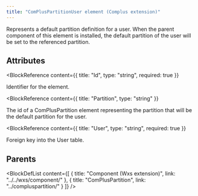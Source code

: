 ```yaml
---
title: "ComPlusPartitionUser element (Complus extension)"
---
```



Represents a default partition definition for a user. When
 the parent component of this element is installed, the default partition of the
 user will be set to the referenced partition.


## Attributes

<BlockWrapper>

  <BlockReference
    content={{
      title: "Id",
      type: "string",
      required: true
    }}
  >
  Identifier for the element.
  </BlockReference>

  <BlockReference
    content={{
      title: "Partition",
      type: "string"
    }}
  >
  The id of a ComPlusPartition element representing the
   partition that will be the default partition for the user.
  </BlockReference>

  <BlockReference
    content={{
      title: "User",
      type: "string",
      required: true
    }}
  >
  Foreign key into the User table.
  </BlockReference>

</BlockWrapper>


## Parents

<BlockDefList content={[
    {
      title: "Component (Wxs extension)",
      link: "../../wxs/component/"
    },
    {
      title: "ComPlusPartition",
      link: "../compluspartition/"
    }
  ]}
/>